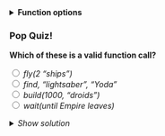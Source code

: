 
<details>
<summary class="btn_code_blue"> 
<span style="color: #f6cd00;"><i class="fas fa-star"></i></span> __Function options__ </summary>

<div class="note" style="margin-top: -10px;">
<p>
### Function options {-}

Functions have options —also called arguments— that change how they behave. You can set these optins using _arguments_. Let's look at a few of the arguments for the function `read_csv()`.

<br><br>

<h3> Skip a row </h3>

Sometimes you may want to ignore the first row in your data file, especially an EPA file that includes a disclaimer on the first row. Yes EPA, we're looking at you. Please stop.

Let's open the help window with `?read_csv` and try to find an argument that can help us. 

```r
?read_csv
```

There's a lot of them! But the `skip` argument looks like it could be helpful. Take a look at the description near the bottom. The default is `skip = 0`, which reads every line, but we can skip the first line by writing `skip = 1`. Let's try.

```r
read_csv("https://itep-r.netlify.com/data/starwars_scrap_jakku.csv", 
         skip = 1)
```


<h3> Limit the number of rows </h3>

Some types of data have last rows that show the _total_ or report "END OF DATA". In these cases we may want `read_csv` to ignore the last row of data, or for large data sets we may only want to pull in a 100 lines of data to see what you're working with. 

Let's look through the help window to find an argument that can help us. Type `?read_csv` and scroll down.

The `n_max` argument looks like it could be helpful. The default is `n_max = Inf`, which means it will read every line, but we can limit the lines we read to only one hundred by using `n_max = 100`.

```r
# Read in 100 rows
small_data <- read_csv("https://mn-r.netlify.com/data/starwars_scrap_jakku.csv", 
                       skip = 1, 
                       n_max = 100)

# Remove the data
rm(small_data)

```


<h3> See function options </h3>

__To see all of a function's arguments__

- Type its name in the console followed by a parenthesis.
    - Type `read_csv( `
- Press `TAB` on the keyboard.
- Explore the drop-down menu of the available arguments. 

</p></div></details>


<div class="quiz">
<h3> Pop Quiz! </h3>

__Which of these is a valid function call?__

<input type="radio" name="func"> _fly(2 "ships")_                   <br> 
<input type="radio" name="func"> _find, "lightsaber", "Yoda"_       <br> 
<input type="radio" name="func"> _build(1000, "droids")_         <br> 
<input type="radio" name="func"> _wait(until   Empire    leaves)_     <br> 


<details>
<summary class = "btn_code">_Show solution_</summary>
<p>
<i class="fa fa-check" aria-hidden="true" style="color: green;"></i> `build(1000, "droids")`  

_Correct! You are ready to audit a Junk dealer._

</p>
</details>
</div>

